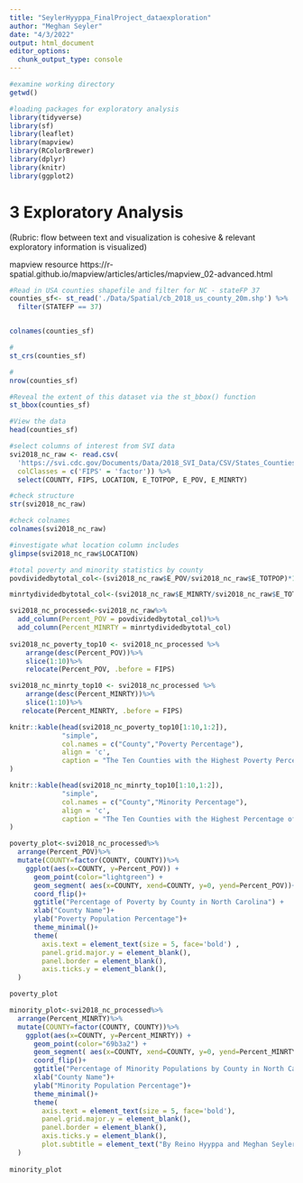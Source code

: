 ```yaml
---
title: "SeylerHyyppa_FinalProject_dataexploration"
author: "Meghan Seyler"
date: "4/3/2022"
output: html_document
editor_options: 
  chunk_output_type: console
---
```


```r
#examine working directory
getwd()

#loading packages for exploratory analysis 
library(tidyverse)
library(sf)
library(leaflet)
library(mapview)
library(RColorBrewer)
library(dplyr)
library(knitr)
library(ggplot2)
```

# 3 Exploratory Analysis
(Rubric: flow between text and visualization is cohesive & relevant exploratory information is visualized)

mapview resource https://r-spatial.github.io/mapview/articles/articles/mapview_02-advanced.html

```r
#Read in USA counties shapefile and filter for NC - stateFP 37
counties_sf<- st_read('./Data/Spatial/cb_2018_us_county_20m.shp') %>% 
  filter(STATEFP == 37) 


colnames(counties_sf)

#
st_crs(counties_sf) 

#
nrow(counties_sf)

#Reveal the extent of this dataset via the st_bbox() function
st_bbox(counties_sf)

#View the data
head(counties_sf)
```


```r
#select columns of interest from SVI data
svi2018_nc_raw <- read.csv(
  'https://svi.cdc.gov/Documents/Data/2018_SVI_Data/CSV/States_Counties/NorthCarolina_COUNTY.csv',
  colClasses = c('FIPS' = 'factor')) %>% 
  select(COUNTY, FIPS, LOCATION, E_TOTPOP, E_POV, E_MINRTY)

#check structure
str(svi2018_nc_raw)

#check colnames
colnames(svi2018_nc_raw)

#investigate what location column includes
glimpse(svi2018_nc_raw$LOCATION)

#total poverty and minority statistics by county
povdividedbytotal_col<-(svi2018_nc_raw$E_POV/svi2018_nc_raw$E_TOTPOP)*100

minrtydividedbytotal_col<-(svi2018_nc_raw$E_MINRTY/svi2018_nc_raw$E_TOTPOP)*100

svi2018_nc_processed<-svi2018_nc_raw%>%
  add_column(Percent_POV = povdividedbytotal_col)%>%
  add_column(Percent_MINRTY = minrtydividedbytotal_col)
    
svi2018_nc_poverty_top10 <- svi2018_nc_processed %>%
    arrange(desc(Percent_POV))%>%
    slice(1:10)%>%
    relocate(Percent_POV, .before = FIPS)

svi2018_nc_minrty_top10 <- svi2018_nc_processed %>%
    arrange(desc(Percent_MINRTY))%>%
    slice(1:10)%>%
   relocate(Percent_MINRTY, .before = FIPS)

```

```r
knitr::kable(head(svi2018_nc_poverty_top10[1:10,1:2]), 
             "simple", 
             col.names = c("County","Poverty Percentage"),
             align = 'c',
             caption = "The Ten Counties with the Highest Poverty Percentage in North Carolina"
)

knitr::kable(head(svi2018_nc_minrty_top10[1:10,1:2]), 
             "simple", 
             col.names = c("County","Minority Percentage"),
             align = 'c',
             caption = "The Ten Counties with the Highest Percentage of Minority Populations in North Carolina"
) 
```

```r
poverty_plot<-svi2018_nc_processed%>%
  arrange(Percent_POV)%>%
  mutate(COUNTY=factor(COUNTY, COUNTY))%>%
    ggplot(aes(x=COUNTY, y=Percent_POV)) +
      geom_point(color="lightgreen") + 
      geom_segment( aes(x=COUNTY, xend=COUNTY, y=0, yend=Percent_POV))+
      coord_flip()+
      ggtitle("Percentage of Poverty by County in North Carolina") +
      xlab("County Name")+
      ylab("Poverty Population Percentage")+
      theme_minimal()+
      theme(
        axis.text = element_text(size = 5, face='bold') ,
        panel.grid.major.y = element_blank(),
        panel.border = element_blank(),
        axis.ticks.y = element_blank(),
  )

poverty_plot

minority_plot<-svi2018_nc_processed%>%
  arrange(Percent_MINRTY)%>%
  mutate(COUNTY=factor(COUNTY, COUNTY))%>%
    ggplot(aes(x=COUNTY, y=Percent_MINRTY)) +
      geom_point(color="69b3a2") + 
      geom_segment( aes(x=COUNTY, xend=COUNTY, y=0, yend=Percent_MINRTY))+
      coord_flip()+
      ggtitle("Percentage of Minority Populations by County in North Carolina") +
      xlab("County Name")+
      ylab("Minority Population Percentage")+
      theme_minimal()+
      theme(
        axis.text = element_text(size = 5, face='bold'),
        panel.grid.major.y = element_blank(),
        panel.border = element_blank(),
        axis.ticks.y = element_blank(),
        plot.subtitle = element_text("By Reino Hyyppa and Meghan Seyler"),
  )
      
minority_plot



```







